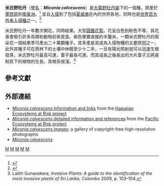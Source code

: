 {{Speciesbox
| taxon = Miconia calvescens
| binomial_authority = [[A._P._de_Candolle|DC.]]
| image = Starr Miconia calvescens0.jpg
}}

'''米氏野牡丹'''（[[學名|學名]]：'''''Miconia calvescens'''''）是[[大葉野牡丹屬|大葉野牡丹屬]]下的一個種，原産於[[墨西哥|墨西哥]]到[[南美洲|南美洲]]。<ref>{{cite web |url=http://www.ars-grin.gov/cgi-bin/npgs/html/taxon.pl?409651 |title=Miconia calvescens |work=[[Germplasm_Resources_Information_Network|Germplasm Resources Information Network]] |publisher=[[United_States_Department_of_Agriculture|United States Department of Agriculture]] |date=1997-12-10 |accessdate=2009-02-07 |deadurl=yes |archiveurl=https://web.archive.org/web/20111207015753/http://www.ars-grin.gov/cgi-bin/npgs/html/taxon.pl?409651 |archivedate=2011-12-07 }}</ref> 並且[[入侵物種|入侵]]到了包括[[夏威夷|夏威夷]]在內的世界各地，同時也是[[世界百大外來入侵種|世界百大外來入侵種]]之一。<ref>{{cite web|url=http://www.issg.org/database/species/search.asp?st=100ss|title=100 of the World's Worst Invasive Alien Species|publisher=Global Invasive Species Database|accessdate=3 August 2012|archive-date=2015-04-29|archive-url=https://web.archive.org/web/20150429045453/http://www.issg.org/database/species/search.asp?st=100ss|dead-url=no}}</ref>

米氏野牡丹一年數次開花，同時結果。大型[[圓錐花絮|圓錐花絮]]。花呈白色到粉色不等，其花香會吸引許多鳥類和動物前來覓食。紫色果實直接約半釐米，一顆米氏野牡丹的兩朵花一個結果季可產出二十萬顆種子。其多產是其成為入侵物種的主要原因之一，此外其種子可在雨林下的土壤中休眠至少十二年，一旦有陽光照射就可以迅速生根發芽。米氏野牡丹最高可達{{convert|15|m|ft}}，葉子最長可達{{convert|1|m|ft}}。而其成長之後長出的大片葉子又將遏制其下的植物的生長。其根系很淺。<ref>Lalith Gunasekera, ''Invasive Plants: A guide to the identification of the most invasive plants of Sri Lanka'', Colombo 2009, p. 103–104.</ref>

==參考文獻==
{{reflist}}

==外部連結==
*[http://www.hear.org/species/miconia_calvescens ''Miconia calvescens'' information and links] from the [[Hawaiian_Ecosystems_at_Risk_project|Hawaiian Ecosystems at Risk project]]
*[http://www.hear.org/species/miconia_calvescens/ ''Miconia calvescens'' detailed information and references] from the [http://www.hear.org/pier/ Pacific Ecosystems at Risk project]
*[http://www.hear.org/starr/hiplants/images/thumbnails/html/miconia_calvescens.htm ''Miconia calvescens'' images]: a gallery of copyright-free high-resolution photographs
*[http://www.comfsm.fm/~dleeling/invasive/miconia.html ''Miconia calvescens'']
{{Taxonbar}}
[[Category:大葉野牡丹屬|M]]
[[Category:入侵植物種|M]]
[[Category:夏威夷植物|M]]
[[Category:墨西哥植物|M]]
[[Category:南美洲植物|M]]